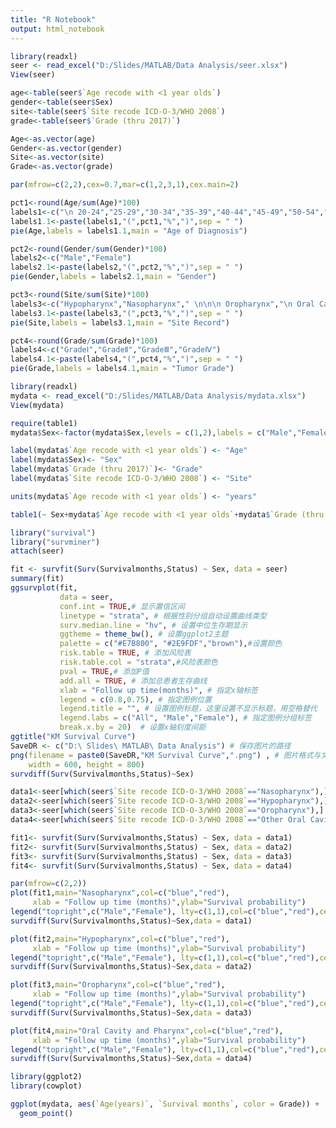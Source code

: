 ---
title: "R Notebook"
output: html_notebook
---

```{r import dataset}
library(readxl)
seer <- read_excel("D:/Slides/MATLAB/Data Analysis/seer.xlsx")
View(seer)
```

```{r pie chart data}
age<-table(seer$`Age recode with <1 year olds`)
gender<-table(seer$Sex)
site<-table(seer$`Site recode ICD-O-3/WHO 2008`)
grade<-table(seer$`Grade (thru 2017)`)

Age<-as.vector(age)
Gender<-as.vector(gender)
Site<-as.vector(site)
Grade<-as.vector(grade)
```

```{r pie chart}
par(mfrow=c(2,2),cex=0.7,mar=c(1,2,3,1),cex.main=2)

pct1<-round(Age/sum(Age)*100)
labels1<-c("\n 20-24","25-29","30-34","35-39","40-44","45-49","50-54","55-59")
labels1.1<-paste(labels1,"(",pct1,"%",")",sep = " ")
pie(Age,labels = labels1.1,main = "Age of Diagnosis")

pct2<-round(Gender/sum(Gender)*100)
labels2<-c("Male","Female")
labels2.1<-paste(labels2,"(",pct2,"%",")",sep = " ")
pie(Gender,labels = labels2.1,main = "Gender")

pct3<-round(Site/sum(Site)*100)
labels3<-c("Hypopharynx","Nasopharynx"," \n\n\n Oropharynx","\n Oral Cavity and \n Pharynx")
labels3.1<-paste(labels3,"(",pct3,"%",")",sep = " ")
pie(Site,labels = labels3.1,main = "Site Record")

pct4<-round(Grade/sum(Grade)*100)
labels4<-c("GradeⅠ","GradeⅡ","GradeⅢ","GradeⅣ")
labels4.1<-paste(labels4,"(",pct4,"%",")",sep = " ")
pie(Grade,labels = labels4.1,main = "Tumor Grade")
```

```{r three line table}
library(readxl)
mydata <- read_excel("D:/Slides/MATLAB/Data Analysis/mydata.xlsx")
View(mydata)

require(table1)
mydata$Sex<-factor(mydata$Sex,levels = c(1,2),labels = c("Male","Female"))

label(mydata$`Age recode with <1 year olds`) <- "Age"
label(mydata$Sex)<- "Sex"
label(mydata$`Grade (thru 2017)`)<- "Grade"
label(mydata$`Site recode ICD-O-3/WHO 2008`) <- "Site"

units(mydata$`Age recode with <1 year olds`) <- "years"

table1(~ Sex+mydata$`Age recode with <1 year olds`+mydata$`Grade (thru 2017)` | mydata$`Site recode ICD-O-3/WHO 2008`, data=mydata, overall="Total")
```


```{r KM survival curve}
library("survival")
library("survminer")
attach(seer)

fit <- survfit(Surv(Survivalmonths,Status) ~ Sex, data = seer)
summary(fit)
ggsurvplot(fit,
           data = seer,
           conf.int = TRUE,# 显示置信区间
           linetype = "strata", # 根据性别分组自动设置曲线类型
           surv.median.line = "hv", # 设置中位生存期显示
           ggtheme = theme_bw(), # 设置ggplot2主题
           palette = c("#E7B800", "#2E9FDF","brown"),#设置颜色
           risk.table = TRUE, # 添加风险表
           risk.table.col = "strata",#风险表颜色
           pval = TRUE,# 添加P值
           add.all = TRUE, # 添加总患者生存曲线
           xlab = "Follow up time(months)", # 指定x轴标签
           legend = c(0.8,0.75), # 指定图例位置
           legend.title = "", # 设置图例标题，这里设置不显示标题，用空格替代
           legend.labs = c("All", "Male","Female"), # 指定图例分组标签
           break.x.by = 20)  # 设置x轴刻度间距
ggtitle("KM Survival Curve")
SaveDR <- c("D:\ Slides\ MATLAB\ Data Analysis") # 保存图片的路径
png(filename = paste0(SaveDR,"KM Survival Curve",".png") , # 图片格式与文件名
    width = 600, height = 800)
survdiff(Surv(Survivalmonths,Status)~Sex)
```

```{r}
data1<-seer[which(seer$`Site recode ICD-O-3/WHO 2008`=="Nasopharynx"),]
data2<-seer[which(seer$`Site recode ICD-O-3/WHO 2008`=="Hypopharynx"),]
data3<-seer[which(seer$`Site recode ICD-O-3/WHO 2008`=="Oropharynx"),]
data4<-seer[which(seer$`Site recode ICD-O-3/WHO 2008`=="Other Oral Cavity and Pharynx"),]

fit1<- survfit(Surv(Survivalmonths,Status) ~ Sex, data = data1)
fit2<- survfit(Surv(Survivalmonths,Status) ~ Sex, data = data2)
fit3<- survfit(Surv(Survivalmonths,Status) ~ Sex, data = data3)
fit4<- survfit(Surv(Survivalmonths,Status) ~ Sex, data = data4)

par(mfrow=c(2,2))
plot(fit1,main="Nasopharynx",col=c("blue","red"),
     xlab = "Follow up time (months)",ylab="Survival probability")
legend("topright",c("Male","Female"), lty=c(1,1),col=c("blue","red"),cex=0.7,bty="n")
survdiff(Surv(Survivalmonths,Status)~Sex,data = data1)

plot(fit2,main="Hypopharynx",col=c("blue","red"),
     xlab = "Follow up time (months)",ylab="Survival probability")
legend("topright",c("Male","Female"), lty=c(1,1),col=c("blue","red"),cex=0.7,bty="n")
survdiff(Surv(Survivalmonths,Status)~Sex,data = data2)

plot(fit3,main="Oropharynx",col=c("blue","red"),
     xlab = "Follow up time (months)",ylab="Survival probability")
legend("topright",c("Male","Female"), lty=c(1,1),col=c("blue","red"),cex=0.7,bty="n")
survdiff(Surv(Survivalmonths,Status)~Sex,data = data3)

plot(fit4,main="Oral Cavity and Pharynx",col=c("blue","red"),
     xlab = "Follow up time (months)",ylab="Survival probability")
legend("topright",c("Male","Female"), lty=c(1,1),col=c("blue","red"),cex=0.7,bty="n")
survdiff(Surv(Survivalmonths,Status)~Sex,data = data4)

```

```{r}
library(ggplot2)
library(cowplot)

ggplot(mydata, aes(`Age(years)`, `Survival months`, color = Grade)) + 
  geom_point()
```








